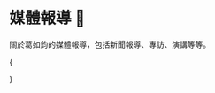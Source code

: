 
# 媒體報導 📰

關於葛如鈞的媒體報導，包括新聞報導、專訪、演講等等。

{<Cards className="mt-8 grid-cols-1 sm:grid-cols-2 md:grid-cols-1 lg:grid-cols-2 xl:grid-cols-3 gap-5 gap-y-8">

<YoutubeCard
  title="藍批撥接時代已過去　電子簽章應盡速修法、只給一年緩衝政府帶頭做－民視新聞"
  videoId="M0tf4yzI6T8"
  description='【民視即時新聞】財經中心／唐詩晴、李奇 台北報導行政院拍板通過「電子簽章法」修正草案，數發部更研議，在網路廣告上架前，透過"數位簽章"驗證，從源頭防堵詐騙，但已經施行22年沒修法的草案，現在要落實，卻藍營發現，主觀機關對相關應用，一無所知，質疑根本跟不上國際相關法規與市場需求，要求主管機關，不只要盡速修法，還要帶頭使用。'
/>
<YoutubeCard
  title="政府是不是還在撥接? 藍營籲:大膽擁抱電子簽章吧! 20240301 @CtiNews"
  videoId="aYQTvAM215I"
  description="#電子簽章#寶博士#徐巧芯#葛如鈞#吳宗憲#資安專家"
/>
<YoutubeCard
  title="戰情室上線啦 2023/12/28"
  videoId="3Z1Mv5ZtvVM"
  description="網驚世界最聰明大學畢業生 藍不分區葛如鈞有多強？準區塊鏈立委提名不分區秘辛 投侯友宜翻轉 Web3？"
/>
<YoutubeCard
  title="亮點？藍不分區驚見「世界最聰明大學畢業生」"
  videoId="Z-uAqE3sjro"
  description="國民黨日前公布不分區立委名單，除了前高雄市長韓國瑜排名第一，也有不少亮眼人選，其中區塊鏈專家葛如鈞，他是台灣第一位奇點大學畢業生，這間學校由 Google、NASA 共同創辦，來自美國矽谷，更號稱世界最聰明大學，每年只收 80 到 100 位菁英，師資更包含知名電影導演詹姆斯卡麥隆、互聯網之父文頓瑟夫等人。"
/>
<YoutubeCard
  title="人工智慧與跨領域科技教育的發展趨勢，專訪葛如鈞寶博士"
  videoId="eBMhjuQwTno"
  description="AI 區塊鏈專家「寶博士」葛如鈞，台灣第一位從 Google 和 NASA 合辦，號稱「全球最聰明大學」奇點大學畢業的畢業生，更經營Podcast頻道「寶博朋友說」，現為國民黨不分區立委提名人。"
/>
<YoutubeCard
  title="政治素人！ 藍不分區第3「寶博士」入列"
  videoId="1Xf5km1b5Kg"
  description="中選會今天（1/8）舉行選舉史上首次政黨電視政見發表會。國民黨2024不分區立委名單有許多新面孔，其中位列不分區第三，人稱區塊鏈、AI專家的「寶博士」葛如鈞，不僅在「幣圈」小有名氣，也曾和時任行政院政務委員，現任數位發展部部長唐鳳，在podcast上聊科技。另外，排名第15的外交女將吳亮儀，是侯友宜、侯明峰訪問美國、東南亞的重要幕僚，藍營積極徵召政治新面孔，期盼能爭取中間選民支持。"
/>
<YoutubeCard
  title="專訪/國會像是113個節點的區塊鏈！寶博士葛如鈞凝聚共識 盼看見科技未來"
  videoId="OeGOFk6uyjw"
  description="寶博士葛如鈞從 Podcast 主持人到進軍立法院，他認為AI可以寫程式、錄Podcast或是教課，他要做AI都沒想過他會去做的事情，「這就是我們這個時代，應該要去挑戰的事情」。"
/>
<YoutubeCard
  title="科技立委寶博士，虛擬世界擺渡人【誰來早餐】2024.02.06 "
  videoId="pZJ50cFExN0"
  description="這一集馬上被寶博士圈粉！國民黨怎麼可以找到一名 可以把專業難懂的東西，講解到讓人平民百姓簡單明瞭。"
/>
<YoutubeCard
  title="2024-01-25《POP大國民》張禹宣 專訪 葛如鈞 談「新『科』立委『寶博士』 推動科技改革就從國會開始！」"
  videoId="pjvylYXK2dE"
  description="新『科』立委『寶博士』  推動科技改革就從國會開始！"
/>

<YoutubeCard
  title="寶博士葛如鈞出擊 區塊鏈專才進立院｜三立新聞網 SETN.com"
  videoId="aW7f-Evlwys"
  description="新國會，名列國民黨不分區第三名的立委葛如鈞，人稱寶博士，除了在AI人工智慧有研究，更是區塊鏈專家，也是立法院第一位「區塊鏈立委」，自稱「阿宅」的葛如鈞，在虛擬貨幣圈相當知名，如今當了立委，要如何運用自身專業，為台灣這座「科技之島」，補足法規不足？戰將新國會"
/>

<YoutubeCard
  title="國民黨不分區葛如鈞 區塊鍊立委推「先進國會」 | 公視台語台 | 20240130"
  videoId="zMgQAMkS4vc"
  description="科技一直咧進步，AI人工智慧、區塊鍊攏是這幾年熱門的議題。今仔的新國會專題，為逐家紹介咱國內頭一个「區塊鍊立委」，就是國民黨不分區名單排第三的葛如鈞，伊是台大資訊多媒體研究所的兼任助理教授；也有經營Podcast，放送上新的科技發展，予人號做「寶博士」。伊講區塊鍊、虛擬貨幣佇台灣攏予人當做詐騙、歹代，但是新興科技是世界潮流，未來進入國會，伊拍算透過立法、阻擋新興科技做歹代的空縫，結合台灣的人才優勢，予台灣行出另外一片天。"
/>

<YoutubeCard
  title="人工智慧與跨領域科技教育的發展趨勢，專訪葛如鈞寶博士 ft.@dr.juchunko"
  videoId="eBMhjuQwTno"
  description="AI區塊鏈專家「寶博士」葛如鈞 台灣第一位從Google和NASA合辦，號稱「全球最聰明大學」奇點大學畢業的畢業生，更經營Podcast頻道「寶博朋友說」，現為國民黨不分區立委提名人。"
/>

<YoutubeCard
  title="專訪「準立委」區塊鏈專家寶博士！台灣科技創新落後的原因、我們如何贏下未來 10 年? ft. 寶博朋友說 @dr.juchunko"
  videoId="6DQZ-rlPM_Y"
  description="剛進幣圈的時候，網路上幾乎沒有說給普通人聽的華語區塊鏈內容。當時幣圈玩家必聽的 Podcast 就是「寶博朋友說」了。接觸過比特幣的人很多，但從這麼久以前就開始持續關注、看好、甚至輸出內容給大眾、橫跨兩輪牛熊依舊持續更新的人，卻了了無幾。葛如鈞寶博士是所有幣圈內容創作者值得學習的大前輩。真的很榮幸能在他即將跨出影響力的下一步之前，能有機會夠好好跟他請教他這段幣圈之路的見聞與心得。不然他斜槓這麼多工作太忙要沒時間啦！"
/>

<YoutubeCard
  title="科普大挑戰！ 聽寶博士超直白剖析「區塊鏈」、「NFT」、「Web 3.0」feat.寶博士 葛如鈞 |科技島Podcast"
  videoId="dtqNOW_X2TU"
  description="經歷奇點大學的歷練與啟發，寶博士回台開啟「種花之路」，成為一位知識傳遞者，尤其對於當前熱門關鍵字「區塊鏈」、「Web 3.0」、「元宇宙」、「NFT」，寶博士有自己一套觀察與理解，我們應該如何擁抱新科技，又該如何面對新興的數位時代，一起來聽寶博士直白易懂的詮釋。"
/>

<YoutubeCard
  title="23.03.03【財經起床號】寶博士葛如鈞導讀《元宇宙》全方位解析下一代網際網路的未來樣貌"
  videoId="vStG_BWzrfg"
  description="主持人：陳鳳馨 來賓：臺灣大學資訊網路與多媒體研究所兼任助理教授 葛如鈞（寶博士） 主題：《元宇宙》天下文化 節目時間：週一至週五 7:00-9:00am 本集播出日期：2023.03.03"
/>

<YoutubeCard
  title="【#線上面對面】寶博士來了!科技狂人不是只有唐鳳!數位發展換專業的做! 20231228 @CtiTv @HotNewsTalk"
  videoId="xw79SMqVIm4"
  description="#面對面 #線上面對面民調 #張介凡 #凡哥 #葛如鈞 #監督的力量在中天#2024滅東廠 #寶博士 #AI #國民黨 #不分區 #2024 #總統 #立委 #大選 #中天電視 #大新聞大爆卦 主持人:張介凡 來賓:國民黨不分區立委候選人 葛如鈞"
/>

<YoutubeCard
  title="【Jason好好聊】專訪 寶博朋友說 Podcast 主持人 葛如鈞｜Podcast EP56 精彩花絮"
  videoId="mHJ7PnWD7U4"
  description="來賓：寶博朋友說 Podcast 主持人、臺北科技大學互動設計學系專任助理教授 葛如鈞  本集重點： ☑️ 您在2014年前往「奇點大學」就讀，請跟我們簡單介紹奇點大學，以及您當時透過「群眾募資」籌募學費的契機。 ☑️ 在這段學程中，最令您印象深刻的收穫是什麼？又是什麼機緣讓您接觸區塊鏈？ ☑️ 您平時常在「寶博朋友說」Podcast中與大家介紹區塊鏈新知，是什麼樣的契機讓您決定在去年開始持續推出「寶博朋友說」紀念NFT呢？ ☑️ 從「奇點大學」募資計劃到「寶博朋友說」Podcast，請問您一直樂於分享科技新知的動力來源是什麼？ ☑️ 身為幣圈專家及大學教授，對於現在年輕人瘋買NFT有什麼看法？對於區塊鏈新手有什麼樣的建議與提醒呢？ ☑️ 除了NFT這樣的區塊鏈應用，您認為未來「元宇宙」還有什麼樣的可能性呢？"
/>

<YoutubeCard
  title="電扶梯走左邊 #92 葛如鈞（寶博士）- 從文科到資訊博士、台大助理教授到立委、找到你的人生奇異點"
  videoId="tRyTpnjuGk4"
  description="葛如鈞（寶博士）是我訪問過最跨領域的人。從文科轉到理科博士，技術跟設計背景都有，創業做硬體到當台大教授到即將當上立委！  寶博士在什麼樣的成長環境才會有辦法跨足這麼領域？如何做思考跟做決定？如何不在意別人的想法？  這集為你一起探討寶博士的精采人生歷程！"
/>

<YoutubeCard
  title="18.09.10【張大春泡新聞】寶博士葛如鈞談「鏈接虛擬與真實：SELF娛樂生態系計劃」"
  videoId="fqtAjDVIMWE"
  description="主持人：張大春 來賓：台北科技大學互動設計 教授、ELF聯合創始人&區塊鏈技術顧問 葛如鈞 (寶博士) 主題：專家知識 － 鏈接虛擬與真實：SELF娛樂生態系計劃"
/>

<YoutubeCard
  title="NFT延燒！無聊猿賣土地　阿妹送特殊款　「寶博士」葛如鈞解密｜鏡轉全球週末特調 #鏡新聞"
  videoId="_Mgs3gBJAMg"
  description="NFT，非同質化代幣（Non-Fungible Token），是過去一年最夯的財經名詞，靠著NFT一夜致富的例子，比比皆是。各行各業，從名人到素人，大家都想要來分一杯羹。現在，從發行NFTNon-Fungible Token到投資NFT，都是一門顯學。  有人說，NFT交易量萎縮，走向泡沬化，但NFT王者「無聊猿」（BAYC）母公司最近出售元宇宙土地「Otherside」，短短幾天就完售，進帳3億美元！  有人說，NFT是龐式騙局，95%的NFT到最後恐淪為數位垃圾，但「妹神」張惠妹的「aMEI ASMR 世界巡迴演唱會」免費送出NFT，讓13萬名觀眾永久留存珍貴記憶，堪稱無價！  到底NFT還能夯多久？《鏡轉全球 週末特調》特別邀請有「寶博士」稱號、台北科技大學互動設計系助理教授葛如鈞，和主持人黃聖凱進行深度訪談，解讀NFT的最新發展，以及相關挑戰。  每個星期日，我們用半個小時的時間，邀請企業家和專家，從台灣放眼全世界，一起探討重要的財經議題，以及對你我的影響。這個禮拜，一起來關心重要的國際政經大事：NFT泡沫破了嗎？"
/>

<YoutubeCard
  title="中視新聞》台第一人 「寶博士」錄取美最聰明大學"
  videoId="ixAF1gUGYgo"
  description="自台灣的傑出人物—暱稱「寶博士」—成功被美國最頂尖的大學之一錄取的故事。這所大學以其嚴格的入學標準和培養世界級領袖和學者而聞名，因此「寶博士」的錄取意味著他在學術和個人成就方面達到了非凡的水平。探討「寶博士」的背景、他的學術旅程、以及他如何克服挑戰，最終達到了這一令人矚目的成就"
/>

<YoutubeCard
  title="【震傳媒｜新聞！給問嗎？】EP98｜選戰倒數19天！AI時代來臨！台灣人如何接軌新科技？單厚之專訪「寶博士」葛如鈞"
  videoId="_N7edW3pBbk"
  description="震傳媒｜新聞！給問嗎？】EP98｜選戰倒數19天！AI時代來臨！台灣人如何接軌新科技？單厚之專訪「寶博士」葛如鈞  AI時代來臨，除帶來方便的生活，但也帶來不少隱憂，新科技是否取代大量人力？而政壇各陣營、產業各界都強調AI重要，台灣若沒搭上潮流，就將喪失國際競爭力？台灣詐騙猖獗，網路、電話詐騙堵都堵不完，AI能幫我們做到什麼？雖然知道AI是趨勢，但我國法制準備好了嗎？不會因為沒法律依據，導致政策無法落地實行？國民黨政壇老品牌，配上時代新科技，倆倆交融將迸出什麼新火花？資深媒體人單厚之、AI及區塊鏈專家葛如鈞上線說明白！"
/>

<YoutubeCard
  title="2014 商周創新之夜 X 寶博士/葛如鈞 未來學習》未來學，學什麼？"
  videoId="oRgb9JevF9A"
  description="「科技是資源解放的力量，通往富足的路徑！」～台灣首位奇點大學入選者葛如鈞  關於未來，你能預見幾分？NASA與Google的未來學院教些什麼，隱形斗篷、會發光的植物…他們，預見了什麼樣的未來？ 葛如身穿隱形斗篷登場！人類第一款光學迷彩服，可以在鏡頭前面完全隱形，也開啟了人類對未來的想像。"
/>

<YoutubeCard
  title="19.06.07【財經起床號】北科大互動設計系葛如鈞博士談《未來地圖》"
  videoId="M14H5Z9xu_k"
  description="主持人：陳鳳馨 來賓：臺北科技大學互動設計系專任助理教授 葛如鈞 主題：天下雜誌《未來地圖：對工作、商業、經濟全新樣貌， 正確的理解與該有的行動》 節目時間：週一至週五 07:00am-09:00am 本集播出日期：2019.06.07"
/>

</Cards>}
